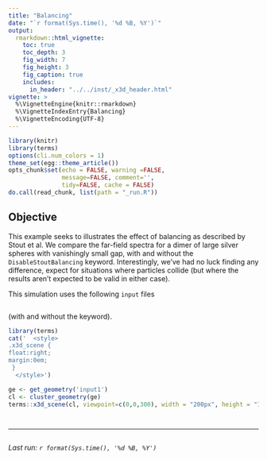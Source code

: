 ```yaml
---
title: "Balancing"
date: "`r format(Sys.time(), '%d %B, %Y')`"
output:
  rmarkdown::html_vignette:
    toc: true
    toc_depth: 3
    fig_width: 7
    fig_height: 3
    fig_caption: true
    includes:
      in_header: "../../inst/_x3d_header.html"
vignette: >
  %\VignetteEngine{knitr::rmarkdown}
  %\VignetteIndexEntry{Balancing}
  %\VignetteEncoding{UTF-8}
---
```


```r
library(knitr)
library(terms)
options(cli.num_colors = 1)
theme_set(egg::theme_article())
opts_chunk$set(echo = FALSE, warning =FALSE,
               message=FALSE, comment='', 
               tidy=FALSE, cache = FALSE)
do.call(read_chunk, list(path = "_run.R"))
```

## Objective

This example seeks to illustrates the effect of balancing as described by Stout et al. We compare the far-field spectra for a dimer of large silver spheres with vanishingly small gap, with and without the `DisableStoutBalancing` keyword. Interestingly, we've had no luck finding any difference, expect for situations where particles collide (but where the results aren't expected to be valid in either case).

This simulation uses the following `input` files 

```R
```

(with and without the keyword).

```r
library(terms)
cat('  <style>
.x3d_scene {
float:right;
margin:0em;
 }
  </style>')

ge <- get_geometry('input1')
cl <- cluster_geometry(ge)
terms::x3d_scene(cl, viewpoint=c(0,0,300), width = "200px", height = "150px") 
```

```r
```


```r
```


-----

```r
```
_Last run: `r format(Sys.time(), '%d %B, %Y')`_
